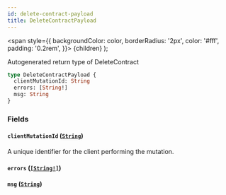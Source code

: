 ```yaml
---
id: delete-contract-payload
title: DeleteContractPayload
---
```


<span
style={{
      backgroundColor: color,
      borderRadius: '2px',
      color: '#fff',
      padding: '0.2rem',
    }}>
{children}
</span>
);

Autogenerated return type of DeleteContract

```graphql
type DeleteContractPayload {
  clientMutationId: String
  errors: [String!]
  msg: String
}
```

### Fields

#### `clientMutationId` ([`String`](/api/scalars/string))

A unique identifier for the client performing the mutation.

#### `errors` ([`[String!]`](/api/scalars/string))

#### `msg` ([`String`](/api/scalars/string))
